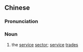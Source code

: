 {{also|服务行业}}
==Chinese==
{{zh-forms|s=服务行业|type=22}}

===Pronunciation===
{{zh-pron
|m=fúwù hángyè
|c=fuk6 mou6 hong4 jip6
|cat=n
}}

===Noun===
{{zh-noun}}

# the [[service]] [[sector]]; [[service]] [[trade]]s